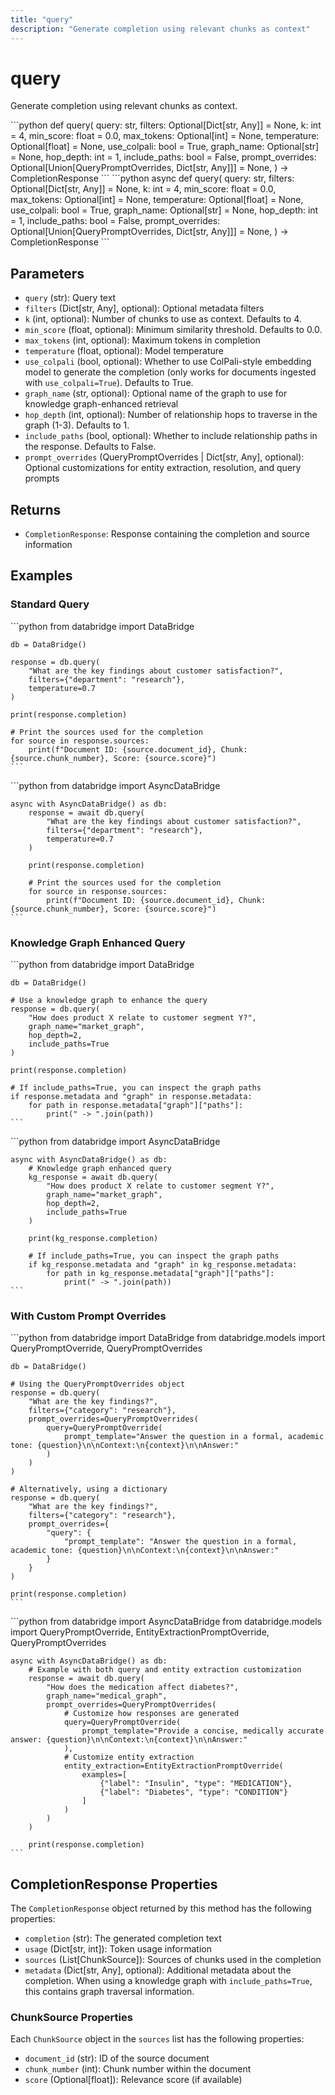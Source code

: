 ```yaml
---
title: "query"
description: "Generate completion using relevant chunks as context"
---
```


# query

Generate completion using relevant chunks as context.

<Tabs>
  <Tab title="Sync">
    ```python
    def query(
        query: str,
        filters: Optional[Dict[str, Any]] = None,
        k: int = 4,
        min_score: float = 0.0,
        max_tokens: Optional[int] = None,
        temperature: Optional[float] = None,
        use_colpali: bool = True,
        graph_name: Optional[str] = None,
        hop_depth: int = 1,
        include_paths: bool = False,
        prompt_overrides: Optional[Union[QueryPromptOverrides, Dict[str, Any]]] = None,
    ) -> CompletionResponse
    ```
  </Tab>
  <Tab title="Async">
    ```python
    async def query(
        query: str,
        filters: Optional[Dict[str, Any]] = None,
        k: int = 4,
        min_score: float = 0.0,
        max_tokens: Optional[int] = None,
        temperature: Optional[float] = None,
        use_colpali: bool = True,
        graph_name: Optional[str] = None,
        hop_depth: int = 1,
        include_paths: bool = False,
        prompt_overrides: Optional[Union[QueryPromptOverrides, Dict[str, Any]]] = None,
    ) -> CompletionResponse
    ```
  </Tab>
</Tabs>

## Parameters

- `query` (str): Query text
- `filters` (Dict[str, Any], optional): Optional metadata filters
- `k` (int, optional): Number of chunks to use as context. Defaults to 4.
- `min_score` (float, optional): Minimum similarity threshold. Defaults to 0.0.
- `max_tokens` (int, optional): Maximum tokens in completion
- `temperature` (float, optional): Model temperature
- `use_colpali` (bool, optional): Whether to use ColPali-style embedding model to generate the completion (only works for documents ingested with `use_colpali=True`). Defaults to True.
- `graph_name` (str, optional): Optional name of the graph to use for knowledge graph-enhanced retrieval
- `hop_depth` (int, optional): Number of relationship hops to traverse in the graph (1-3). Defaults to 1.
- `include_paths` (bool, optional): Whether to include relationship paths in the response. Defaults to False.
- `prompt_overrides` (QueryPromptOverrides | Dict[str, Any], optional): Optional customizations for entity extraction, resolution, and query prompts

## Returns

- `CompletionResponse`: Response containing the completion and source information

## Examples

### Standard Query

<Tabs>
  <Tab title="Sync">
    ```python
    from databridge import DataBridge
    
    db = DataBridge()
    
    response = db.query(
        "What are the key findings about customer satisfaction?",
        filters={"department": "research"},
        temperature=0.7
    )
    
    print(response.completion)
    
    # Print the sources used for the completion
    for source in response.sources:
        print(f"Document ID: {source.document_id}, Chunk: {source.chunk_number}, Score: {source.score}")
    ```
  </Tab>
  <Tab title="Async">
    ```python
    from databridge import AsyncDataBridge
    
    async with AsyncDataBridge() as db:
        response = await db.query(
            "What are the key findings about customer satisfaction?",
            filters={"department": "research"},
            temperature=0.7
        )
        
        print(response.completion)
        
        # Print the sources used for the completion
        for source in response.sources:
            print(f"Document ID: {source.document_id}, Chunk: {source.chunk_number}, Score: {source.score}")
    ```
  </Tab>
</Tabs>

### Knowledge Graph Enhanced Query

<Tabs>
  <Tab title="Sync">
    ```python
    from databridge import DataBridge
    
    db = DataBridge()
    
    # Use a knowledge graph to enhance the query
    response = db.query(
        "How does product X relate to customer segment Y?",
        graph_name="market_graph",
        hop_depth=2,
        include_paths=True
    )
    
    print(response.completion)
    
    # If include_paths=True, you can inspect the graph paths
    if response.metadata and "graph" in response.metadata:
        for path in response.metadata["graph"]["paths"]:
            print(" -> ".join(path))
    ```
  </Tab>
  <Tab title="Async">
    ```python
    from databridge import AsyncDataBridge
    
    async with AsyncDataBridge() as db:
        # Knowledge graph enhanced query
        kg_response = await db.query(
            "How does product X relate to customer segment Y?",
            graph_name="market_graph",
            hop_depth=2,
            include_paths=True
        )
        
        print(kg_response.completion)
        
        # If include_paths=True, you can inspect the graph paths
        if kg_response.metadata and "graph" in kg_response.metadata:
            for path in kg_response.metadata["graph"]["paths"]:
                print(" -> ".join(path))
    ```
  </Tab>
</Tabs>

### With Custom Prompt Overrides

<Tabs>
  <Tab title="Sync">
    ```python
    from databridge import DataBridge
    from databridge.models import QueryPromptOverride, QueryPromptOverrides
    
    db = DataBridge()
    
    # Using the QueryPromptOverrides object
    response = db.query(
        "What are the key findings?",
        filters={"category": "research"},
        prompt_overrides=QueryPromptOverrides(
            query=QueryPromptOverride(
                prompt_template="Answer the question in a formal, academic tone: {question}\n\nContext:\n{context}\n\nAnswer:"
            )
        )
    )
    
    # Alternatively, using a dictionary
    response = db.query(
        "What are the key findings?",
        filters={"category": "research"},
        prompt_overrides={
            "query": {
                "prompt_template": "Answer the question in a formal, academic tone: {question}\n\nContext:\n{context}\n\nAnswer:"
            }
        }
    )
    
    print(response.completion)
    ```
  </Tab>
  <Tab title="Async">
    ```python
    from databridge import AsyncDataBridge
    from databridge.models import QueryPromptOverride, EntityExtractionPromptOverride, QueryPromptOverrides
    
    async with AsyncDataBridge() as db:
        # Example with both query and entity extraction customization
        response = await db.query(
            "How does the medication affect diabetes?",
            graph_name="medical_graph",
            prompt_overrides=QueryPromptOverrides(
                # Customize how responses are generated
                query=QueryPromptOverride(
                    prompt_template="Provide a concise, medically accurate answer: {question}\n\nContext:\n{context}\n\nAnswer:"
                ),
                # Customize entity extraction
                entity_extraction=EntityExtractionPromptOverride(
                    examples=[
                        {"label": "Insulin", "type": "MEDICATION"},
                        {"label": "Diabetes", "type": "CONDITION"}
                    ]
                )
            )
        )
        
        print(response.completion)
    ```
  </Tab>
</Tabs>

## CompletionResponse Properties

The `CompletionResponse` object returned by this method has the following properties:

- `completion` (str): The generated completion text
- `usage` (Dict[str, int]): Token usage information
- `sources` (List[ChunkSource]): Sources of chunks used in the completion
- `metadata` (Dict[str, Any], optional): Additional metadata about the completion. When using a knowledge graph with `include_paths=True`, this contains graph traversal information.

### ChunkSource Properties

Each `ChunkSource` object in the `sources` list has the following properties:

- `document_id` (str): ID of the source document
- `chunk_number` (int): Chunk number within the document
- `score` (Optional[float]): Relevance score (if available)